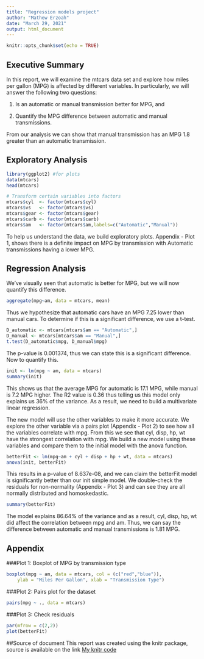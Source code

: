 ```yaml
---
title: "Regression models project"
author: "Mathew Erzoah"
date: "March 29, 2021"
output: html_document
---
```


```r
knitr::opts_chunk$set(echo = TRUE)
```

## Executive Summary

In this report, we will examine the mtcars data set and explore how miles per gallon (MPG) is affected by different variables. 
In particularly, we will answer the following two questions:

1. Is an automatic or manual transmission better for MPG, and 

2. Quantify the MPG difference between automatic and manual transmissions.

From our analysis we can show that manual transmission has an MPG 1.8 greater than an automatic transmission.


## Exploratory Analysis  

```r
library(ggplot2) #for plots
data(mtcars)
head(mtcars)
```


```r
# Transform certain variables into factors
mtcars$cyl  <- factor(mtcars$cyl)
mtcars$vs   <- factor(mtcars$vs)
mtcars$gear <- factor(mtcars$gear)
mtcars$carb <- factor(mtcars$carb)
mtcars$am   <- factor(mtcars$am,labels=c("Automatic","Manual"))
```

To help us understand the data, we build exploratory plots. Appendix - Plot 1, shows there is a definite impact on MPG by transmission with Automatic transmissions having a lower MPG.


## Regression Analysis
We’ve visually seen that automatic is better for MPG, but we will now quantify this difference.

```r
aggregate(mpg~am, data = mtcars, mean)
```

Thus we hypothesize that automatic cars have an MPG 7.25 lower than manual cars. To determine if this is a significant difference, we use a t-test.

```r
D_automatic <- mtcars[mtcars$am == "Automatic",]
D_manual <- mtcars[mtcars$am == "Manual",]
t.test(D_automatic$mpg, D_manual$mpg)
```

The p-value is 0.001374, thus we can state this is a significant difference. Now to quantify this.

```r
init <- lm(mpg ~ am, data = mtcars)
summary(init)
```

This shows us that the average MPG for automatic is 17.1 MPG, while manual is 7.2 MPG higher. The R2 value is 0.36 thus telling us this model only explains us 36% of the variance. As a result, we need to build a multivariate linear regression.

The new model will use the other variables to make it more accurate. We explore the other variable via a pairs plot (Appendix - Plot 2) to see how all the variables correlate with mpg. From this we see that cyl, disp, hp, wt have the strongest correlation with mpg. We build a new model using these variables and compare them to the initial model with the anova function.

```r
betterFit <- lm(mpg~am + cyl + disp + hp + wt, data = mtcars)
anova(init, betterFit)
```


This results in a p-value of 8.637e-08, and we can claim the betterFit model is significantly better than our init simple model. We double-check the residuals for non-normality (Appendix - Plot 3) and can see they are all normally distributed and homoskedastic.

```r
summary(betterFit)
```

The model explains 86.64% of the variance and as a result, cyl, disp, hp, wt did affect the correlation between mpg and am. Thus, we can say the difference between automatic and manual transmissions is 1.81 MPG.


## Appendix

###Plot 1: Boxplot of MPG by transmission type

```r
boxplot(mpg ~ am, data = mtcars, col = (c("red","blue")), 
    ylab = "Miles Per Gallon", xlab = "Transmission Type")
```


###Plot 2: Pairs plot for the dataset

```r
pairs(mpg ~ ., data = mtcars)
```

###Plot 3: Check residuals

```r
par(mfrow = c(2,2))
plot(betterFit)
```



##Source of document
This report was created using the knitr package, source is available on the link [My knitr code](https://github.com/merzoah/Coursera-Regression-models-course-project/blob/master/Regression%20model%20project%20code.Rmd) 

